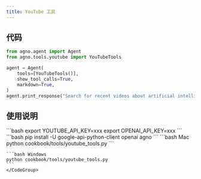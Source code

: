 ```yaml
---
title: YouTube 工具
---
```

## 代码

```python cookbook/tools/youtube_tools.py
from agno.agent import Agent
from agno.tools.youtube import YouTubeTools

agent = Agent(
    tools=[YouTubeTools()],
    show_tool_calls=True,
    markdown=True,
)
agent.print_response("Search for recent videos about artificial intelligence")
```

## 使用说明

<Steps>
  <Snippet file="create-venv-step.mdx" />

  <Step title="设置您的 API 密钥">
    ```bash
    export YOUTUBE_API_KEY=xxx
    export OPENAI_API_KEY=xxx
    ```
  </Step>

  <Step title="安装库">
    ```bash
    pip install -U google-api-python-client openai agno
    ```
  </Step>

  <Step title="运行智能体">
    <CodeGroup>
    ```bash Mac
    python cookbook/tools/youtube_tools.py
    ```

    ```bash Windows
    python cookbook/tools/youtube_tools.py
    ```
    </CodeGroup>
  </Step>
</Steps>